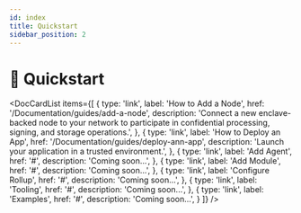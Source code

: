 ```yaml
---
id: index
title: Quickstart
sidebar_position: 2
---
```



# 🚀 Quickstart

<DocCardList items={[
  {
    type: 'link',
    label: 'How to Add a Node',
    href: '/Documentation/guides/add-a-node',
    description: 'Connect a new enclave-backed node to your network to participate in confidential processing, signing, and storage operations.',
  },
    {
    type: 'link',
    label: 'How to Deploy an App',
    href: '/Documentation/guides/deploy-ann-app',
    description: 'Launch your application in a trusted environment.',
  },
  {
    type: 'link',
    label: 'Add Agent',
    href: '#',
    description: 'Coming soon...',
  },
  {
    type: 'link',
    label: 'Add Module',
    href: '#',
    description: 'Coming soon...',
  },
  {
    type: 'link',
    label: 'Configure Rollup',
    href: '#',
    description: 'Coming soon...',
  },
    {
    type: 'link',
    label: 'Tooling',
    href: '#',
    description: 'Coming soon...',
  },
    {
    type: 'link',
    label: 'Examples',
    href: '#',
    description: 'Coming soon...',
  }
]} />